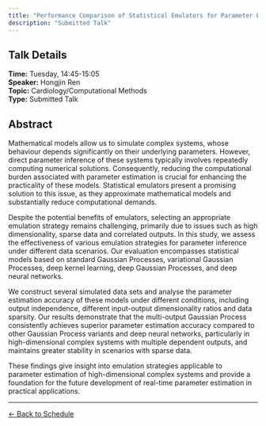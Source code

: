 ```yaml
---
title: "Performance Comparison of Statistical Emulators for Parameter Estimation in Complex Systems"
description: "Submitted Talk"
---
```


## Talk Details

**Time:** Tuesday, 14:45-15:05\
**Speaker:** Hongjin Ren\
**Topic:** Cardiology/Computational Methods\
**Type:** Submitted Talk

## Abstract

Mathematical models allow us to simulate complex systems, whose behaviour depends significantly on their underlying parameters. However, direct parameter inference of these systems typically involves repeatedly computing numerical solutions. Consequently, reducing the computational burden associated with parameter estimation is crucial for enhancing the practicality of these models. Statistical emulators present a promising solution to this issue, as they approximate mathematical models and substantially reduce computational demands.

Despite the potential benefits of emulators, selecting an appropriate emulation strategy remains challenging, primarily due to issues such as high dimensionality, sparse data and correlated outputs. In this study, we assess the effectiveness of various emulation strategies for parameter inference under different data scenarios. Our evaluation encompasses statistical models based on standard Gaussian Processes, variational Gaussian Processes, deep kernel learning, deep Gaussian Processes, and deep neural networks.

We construct several simulated data sets and analyse the parameter estimation accuracy of these models under different conditions, including output independence, different input-output dimensionality ratios and data sparsity. Our results demonstrate that the multi-output Gaussian Process consistently achieves superior parameter estimation accuracy compared to other Gaussian Process variants and deep neural networks, particularly in high-dimensional complex systems with multiple dependent outputs, and maintains greater stability in scenarios with sparse data.

These findings give insight into emulation strategies applicable to parameter estimation of high-dimensional complex systems and provide a foundation for the future development of real-time parameter estimation in practical applications.

------------------------------------------------------------------------

[← Back to Schedule](../schedule.html)
